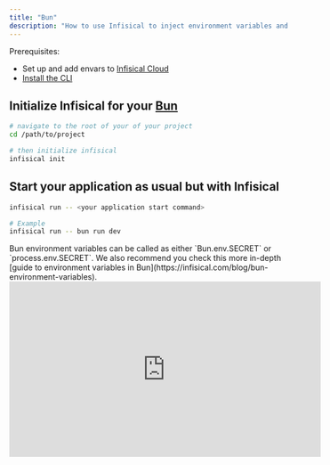 ```yaml
---
title: "Bun"
description: "How to use Infisical to inject environment variables and secrets into a Bun app."
---
```


Prerequisites:

- Set up and add envars to [Infisical Cloud](https://app.infisical.com)
- [Install the CLI](/cli/overview)

## Initialize Infisical for your [Bun](https://bun.sh)

```bash
# navigate to the root of your of your project 
cd /path/to/project

# then initialize infisical
infisical init
```

## Start your application as usual but with Infisical

```bash
infisical run -- <your application start command>

# Example
infisical run -- bun run dev
```

<Info>
  Bun environment variables can be called as either `Bun.env.SECRET` or `process.env.SECRET`. We also recommend you check this more in-depth [guide to environment variables in Bun](https://infisical.com/blog/bun-environment-variables).
</Info>

<iframe width="560" height="315" src="https://www.youtube.com/watch?v=m1NNVuiP07M&t?si=dCprt3xLWPrSOJxy" title="YouTube video player" frameborder="0" allow="accelerometer; autoplay; clipboard-write; encrypted-media; gyroscope; picture-in-picture; web-share" allowfullscreen></iframe>
